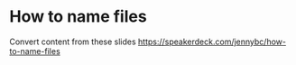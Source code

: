 # How to name files

Convert content from these slides <https://speakerdeck.com/jennybc/how-to-name-files>
